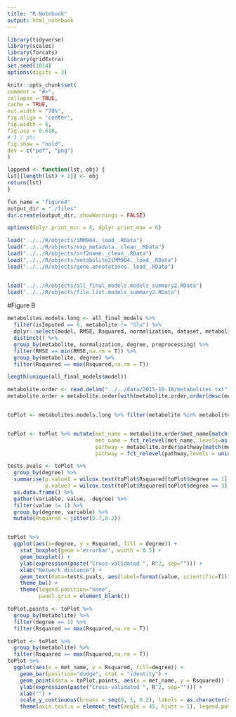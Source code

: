 ```yaml
---
title: "R Notebook"
output: html_notebook
---
```



```r


library(tidyverse)
library(scales)
library(forcats)
library(gridExtra)
set.seed(1014)
options(digits = 3)

knitr::opts_chunk$set(
comment = "#>",
collapse = TRUE,
cache = TRUE,
out.width = "70%",
fig.align = 'center',
fig.width = 6,
fig.asp = 0.618,
# 1 / phi
fig.show = "hold",
dev = c("pdf", "png")
)

lappend <- function(lst, obj) {
lst[[length(lst) + 1]] <- obj
return(lst)
}

fun_name = "figure4"
output_dir = "./files"
dir.create(output_dir, showWarnings = FALSE)

options(dplyr.print_min = 6, dplyr.print_max = 6)

```


```r
load("../../R/objects/iMM904._load_.RData")
load("../../R/objects/exp_metadata._clean_.RData")
load("../../R/objects/orf2name._clean_.RData")
load("../../R/objects/metabolite2iMM904._load_.RData")
load("../../R/objects/gene.annotations._load_.RData")


load("../../R/objects/all_final_models.models_summary2.RData")
load("../../R/objects/file.list.models_summary2.RData")
```


#Figure B
```r


metabolites.models.long <- all_final_models %>% 
  filter(isImputed == 0, metabolite != "Glu") %>%
  dplyr::select(model, RMSE, Rsquared, normalization, dataset, metabolite, degree, preprocessing) %>% 
  distinct() %>%
  group_by(metabolite, normalization, degree, preprocessing) %>%
  filter(RMSE == min(RMSE,na.rm = T)) %>%
  group_by(metabolite, degree) %>%
  filter(Rsquared == max(Rsquared,na.rm = T))

length(unique(all_final_models$model))

metabolite.order <- read.delim("../../data/2015-10-16/metabolites.txt")
metabolite.order = metabolite.order[with(metabolite.order,order(desc(method),pathway,Order, met_name)),]


toPlot <- metabolites.models.long %>% filter(metabolite %in% metabolite.order$metabolite)


toPlot <- toPlot %>% mutate(met_name = metabolite.order$met_name[match(metabolite, metabolite.order$metabolite)],
                            met_name = fct_relevel(met_name, levels=as.character(metabolite.order$met_name)),
                            pathway = metabolite.order$pathway[match(metabolite, metabolite.order$metabolite)],
                            pathway = fct_relevel(pathway,levels = unique(as.character(metabolite.order$pathway))))

tests.pvals <- toPlot %>% 
  group_by(degree) %>% 
  summarise(p.value1 = wilcox.test(toPlot$Rsquared[toPlot$degree == 1], Rsquared)$p.value,
            p.value3 = wilcox.test(toPlot$Rsquared[toPlot$degree == 3], Rsquared)$p.value) %>% 
  as.data.frame() %>% 
  gather(variable, value, -degree) %>% 
  filter(value != 1) %>%
  group_by(degree, variable) %>%
  mutate(Rsquared = jitter(0.7,0.2))


toPlot %>%
  ggplot(aes(x=degree, y = Rsquared, fill = degree)) +
    stat_boxplot(geom ='errorbar', width = 0.5) +
    geom_boxplot() +
    ylab(expression(paste("Cross-validated ", R^2, sep=""))) +
    xlab("Network distance") +
    geom_text(data=tests.pvals, aes(label=format(value, scientific=T))) +
    theme_bw() +
    theme(legend.position="none",
          panel.grid = element_blank())

```

```r
toPlot.points <- toPlot %>% 
  group_by(metabolite) %>%
  filter(degree == 1) %>%
  filter(Rsquared == max(Rsquared,na.rm = T))

toPlot <- toPlot %>% 
  group_by(metabolite) %>%
  filter(Rsquared == max(Rsquared,na.rm = T))
toPlot %>%
  ggplot(aes(x = met_name, y = Rsquared, fill=degree)) +
    geom_bar(position="dodge", stat = "identity") +
    geom_point(data = toPlot.points, aes(x = met_name, y = Rsquared)) +
    ylab(expression(paste("Cross-validated ", R^2, sep=""))) +
    xlab("") +
    scale_y_continuous(breaks = seq(0, 1, 0.2), labels = as.character(seq(0, 1, 0.2)), limits = c(0,0.8)) +
    theme(axis.text.x = element_text(angle = 45, hjust = 1), legend.position = c(0.2, 0.7))
  
```

```{}


```


